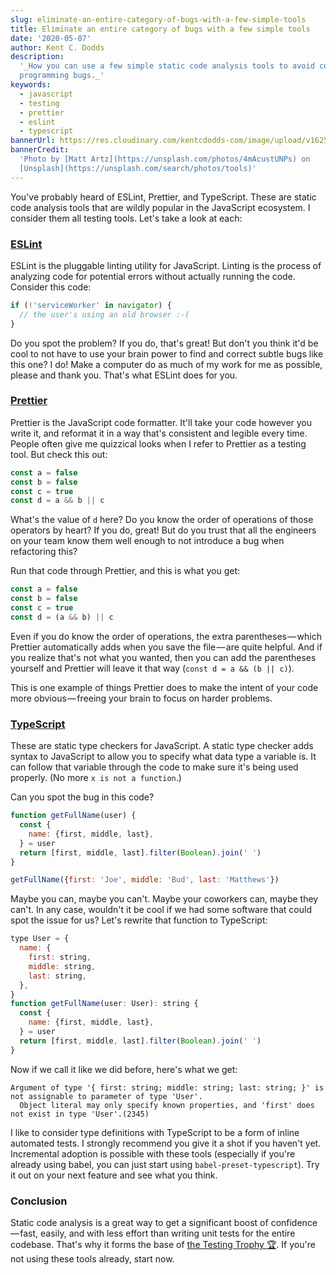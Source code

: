 ```yaml
---
slug: eliminate-an-entire-category-of-bugs-with-a-few-simple-tools
title: Eliminate an entire category of bugs with a few simple tools
date: '2020-05-07'
author: Kent C. Dodds
description:
  '_How you can use a few simple static code analysis tools to avoid common
  programming bugs._'
keywords:
  - javascript
  - testing
  - prettier
  - eslint
  - typescript
bannerUrl: https://res.cloudinary.com/kentcdodds-com/image/upload/v1625032697/kentcdodds.com/content/blog/eliminate-an-entire-category-of-bugs-with-a-few-simple-tools/banner.jpg
bannerCredit:
  'Photo by [Matt Artz](https://unsplash.com/photos/4mAcustUNPs) on
  [Unsplash](https://unsplash.com/search/photos/tools)'
---
```


You've probably heard of ESLint, Prettier, and TypeScript. These are static code
analysis tools that are wildly popular in the JavaScript ecosystem. I consider
them all testing tools. Let's take a look at each:

### [ESLint](https://eslint.org)

ESLint is the pluggable linting utility for JavaScript. Linting is the process
of analyzing code for potential errors without actually running the code.
Consider this code:

```js
if (!'serviceWorker' in navigator) {
  // the user's using an old browser :-(
}
```

Do you spot the problem? If you do, that's great! But don't you think it'd be
cool to not have to use your brain power to find and correct subtle bugs like
this one? I do! Make a computer do as much of my work for me as possible, please
and thank you. That's what ESLint does for you.

### [Prettier](https://prettier.io)

Prettier is the JavaScript code formatter. It'll take your code however you
write it, and reformat it in a way that's consistent and legible every time.
People often give me quizzical looks when I refer to Prettier as a testing tool.
But check this out:

<!-- prettier-ignore -->
```js
const a = false
const b = false
const c = true
const d = a && b || c
```

What's the value of `d` here? Do you know the order of operations of those
operators by heart? If you do, great! But do you trust that all the engineers on
your team know them well enough to not introduce a bug when refactoring this?

Run that code through Prettier, and this is what you get:

```js
const a = false
const b = false
const c = true
const d = (a && b) || c
```

Even if you do know the order of operations, the extra parentheses — which
Prettier automatically adds when you save the file — are quite helpful. And if
you realize that's not what you wanted, then you can add the parentheses
yourself and Prettier will leave it that way (`const d = a && (b || c)`).

This is one example of things Prettier does to make the intent of your code more
obvious — freeing your brain to focus on harder problems.

### [TypeScript](https://www.typescriptlang.org)

These are static type checkers for JavaScript. A static type checker adds syntax
to JavaScript to allow you to specify what data type a variable is. It can
follow that variable through the code to make sure it's being used properly. (No
more `x is not a function`.)

Can you spot the bug in this code?

```js
function getFullName(user) {
  const {
    name: {first, middle, last},
  } = user
  return [first, middle, last].filter(Boolean).join(' ')
}

getFullName({first: 'Joe', middle: 'Bud', last: 'Matthews'})
```

Maybe you can, maybe you can't. Maybe your coworkers can, maybe they can't. In
any case, wouldn't it be cool if we had some software that could spot the issue
for us? Let's rewrite that function to TypeScript:

```javascript
type User = {
  name: {
    first: string,
    middle: string,
    last: string,
  },
}
function getFullName(user: User): string {
  const {
    name: {first, middle, last},
  } = user
  return [first, middle, last].filter(Boolean).join(' ')
}
```

Now if we call it like we did before, here's what we get:

```
Argument of type '{ first: string; middle: string; last: string; }' is not assignable to parameter of type 'User'.
  Object literal may only specify known properties, and 'first' does not exist in type 'User'.(2345)
```

I like to consider type definitions with TypeScript to be a form of inline
automated tests. I strongly recommend you give it a shot if you haven't yet.
Incremental adoption is possible with these tools (especially if you're already
using babel, you can just start using `babel-preset-typescript`). Try it out on
your next feature and see what you think.

### Conclusion

Static code analysis is a great way to get a significant boost of
confidence — fast, easily, and with less effort than writing unit tests for the
entire codebase. That's why it forms the base of
[the Testing Trophy 🏆](/blog/unit-vs-integration-vs-e2e-tests). If you're not
using these tools already, start now.
